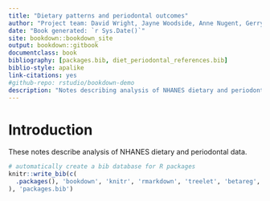 ```yaml
--- 
title: "Dietary patterns and periodontal outcomes"
author: "Project team: David Wright, Jayne Woodside, Anne Nugent, Gerry McKenna, Gerry Linden, Lewis Winning"
date: "Book generated: `r Sys.Date()`"
site: bookdown::bookdown_site
output: bookdown::gitbook
documentclass: book
bibliography: [packages.bib, diet_periodontal_references.bib]
biblio-style: apalike
link-citations: yes
#github-repo: rstudio/bookdown-demo
description: "Notes describing analysis of NHANES dietary and periodontal data."
---
```


# Introduction

These notes describe analysis of NHANES dietary and periodontal data. 

```r
# automatically create a bib database for R packages
knitr::write_bib(c(
  .packages(), 'bookdown', 'knitr', 'rmarkdown', 'treelet', 'betareg', 'quantreg', 'lqr', 'cdfquantreg'
), 'packages.bib')
```
